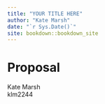 ```yaml
--- 
title: "YOUR TITLE HERE"
author: "Kate Marsh"
date: "`r Sys.Date()`"
site: bookdown::bookdown_site
---
```


# Proposal

Kate Marsh    
klm2244    
